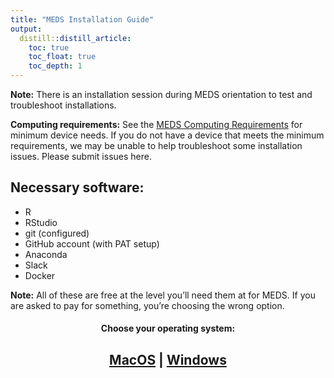 ```yaml
---
title: "MEDS Installation Guide"
output:
  distill::distill_article:
    toc: true
    toc_float: true
    toc_depth: 1
---
```


**Note:** There is an installation session during MEDS orientation to test and troubleshoot installations.

**Computing requirements:** See the [MEDS Computing Requirements](computer_reqs.html) for minimum device needs. If you do not have a device that meets the minimum requirements, we may be unable to help troubleshoot some installation issues. Please submit issues here. 

## Necessary software:

- R
- RStudio
- git (configured)
- GitHub account (with PAT setup)
- Anaconda
- Slack
- Docker

**Note:** All of these are free at the level you’ll need them at for MEDS. If you are asked to pay for something, you’re choosing the wrong option. 

<h4 align="center"> Choose your operating system: </h4>

<h2 align="center">[MacOS](meds-install-mac.html)  |  [Windows](meds-install-windows.html)</h2>
